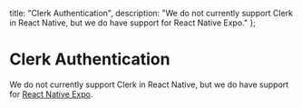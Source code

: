  title: "Clerk Authentication",
  description: "We do not currently support Clerk in React Native, but we do have support for React Native Expo."
};


# Clerk Authentication

We do not currently support Clerk in React Native, but we do have support for [React Native Expo](/docs/react-native-expo/authentication/clerk).

